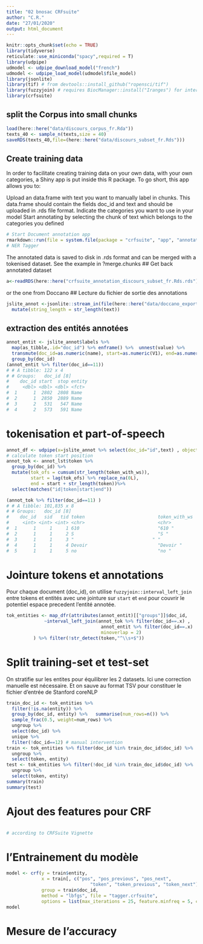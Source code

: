 ```yaml
---
title: "02 bnosac CRFsuite"
author: "C.R."
date: "27/01/2020"
output: html_document
---
```


```r
knitr::opts_chunk$set(echo = TRUE)
library(tidyverse)
reticulate::use_miniconda("spacy",required = T)
library(udpipe)
udmodel <- udpipe_download_model("french")
udmodel <- udpipe_load_model(udmodel$file_model)
library(jsonlite)
library(tif) # from devtools::install_github("ropensci/tif")
library(fuzzyjoin) # requires BiocManager::install("Iranges") for interval_inner_join
library(crfsuite)
```

## split the Corpus into small chunks


```r
load(here::here("data/discours_corpus_fr.Rda"))
texts_40 <- sample_n(texts,size = 40)
saveRDS(texts_40,file=(here::here("data/discours_subset_fr.Rds")))
```

## Create training data
In order to facilitate creating training data on your own data, with your own categories, a Shiny app is put inside this R package. To go short, this app allows you to:

Upload an data.frame with text you want to manually label in chunks. This data.frame should contain the fields doc_id and text and should be uploaded in .rds file format.
Indicate the categories you want to use in your model
Start annotating by selecting the chunk of text which belongs to the categories you defined


```r
# Start Document annotation app
rmarkdown::run(file = system.file(package = "crfsuite", "app", "annotation.Rmd"))
# NER Tagger
```

The annotated data is saved to disk in .rds format and can be merged with a tokenised dataset. See the example in ?merge.chunks
## Get back annotated dataset
```r
a<-readRDS(here::here("crfsuite_annotation_discours_subset_fr.Rds.rds"))
```

or the one from Doccano
## Lecture du fichier de sortie des annotations

```r
jslite_annot <-jsonlite::stream_in(file(here::here("data/doccano_export_text_label.json")),verbose = T) %>% 
  mutate(string_length = str_length(text))
```

## extraction des entités annotées
```r
annot_entit <- jslite_annot$labels %>% 
  map(as_tibble,.id="doc_id") %>% enframe() %>%  unnest(value) %>% 
  transmute(doc_id=as.numeric(name), start=as.numeric(V1), end=as.numeric(V2), entity=as.factor(V3)) %>% 
  group_by(doc_id)
(annot_entit %>% filter(doc_id==11))
# # A tibble: 122 x 4
# # Groups:   doc_id [8]
#    doc_id start  stop entity
#     <dbl> <dbl> <dbl> <fct> 
#  1      1  2802  2808 Name  
#  2      1  2850  2889 Name  
#  3      2   531   547 Name  
#  4      2   573   591 Name  
```

# tokenisation et part-of-speech
```r
annot_df <- udpipe(x=jslite_annot %>% select(doc_id="id",text) , object=udmodel) # could be long
# calculate token start position
annot_tok <- annot_lst$token %>% 
  group_by(doc_id) %>% 
  mutate(tok_ofs = cumsum(str_length(token_with_ws)),
         start = lag(tok_ofs) %>% replace_na(0L),
         end = start + str_length(token))%>%
  select(matches("id|token|start|end")) 

(annot_tok %>% filter(doc_id==11) )
# # A tibble: 101,835 x 8
# # Groups:   doc_id [8]
#    doc_id   sid   tid token                           token_with_ws                   tid_source start  stop
#     <int> <int> <int> <chr>                           <chr>                                <int> <int> <int>
#  1      1     1     1 610                             "610 "                                   2    NA    NA
#  2      1     1     2 S                               "S "                                     0     4     5
#  3      1     1     3 "                             " "                             "          2     6    35
#  4      1     1     4 Devoir                          "Devoir "                                2    35    41
#  5      1     1     5 no                              "no "                                   10    42    44
```
# Jointure tokens et annotations

Pour chaque document (doc_id), on utilise `fuzzyjoin::interval_left_join` entre tokens et entités avec une jointure sur `start` et `end` pour couvrir le potentiel espace precedent l'entité annotée.

```r
tok_entities <- map_dfr(attributes(annot_entit)[["groups"]]$doc_id, 
              ~interval_left_join(annot_tok %>% filter(doc_id==.x) , 
                                   annot_entit %>% filter(doc_id==.x)  %>% ungroup %>% select(-doc_id), 
                                   minoverlap = 2)
          ) %>% filter(!str_detect(token,"^\\s+$"))
```

# Split training-set et test-set
On stratifie sur les entites pour équilibrer les 2 datasets. Ici une correction manuelle est nécessaire. Et on sauve au format TSV pour constituer le fichier d'entrée de Stanford coreNLP
```r
train_doc_id <- tok_entities %>%
  filter(!is.na(entity)) %>% 
  group_by(doc_id, entity) %>%   summarise(num_rows=n()) %>% 
  sample_frac(0.5, weight=num_rows) %>%
  ungroup %>% 
  select(doc_id) %>% 
  unique %>%
  filter(!doc_id==12) # manual intervention
train <- tok_entities %>% filter(doc_id %in% train_doc_id$doc_id) %>% 
  ungroup %>% 
  select(token, entity)
test <- tok_entities %>% filter(!doc_id %in% train_doc_id$doc_id) %>% 
  ungroup %>% 
  select(token, entity)
summary(train)
summary(test)
```
# Ajout des features pour CRF
```r

```

```r
# according to CRFSuite Vignette
```

# l'Entrainement du modèle
```r
model <- crf(y = train$entity, 
             x = train[, c("pos", "pos_previous", "pos_next", 
                               "token", "token_previous", "token_next")], 
             group = train$doc_id, 
             method = "lbfgs", file = "tagger.crfsuite",
             options = list(max_iterations = 25, feature.minfreq = 5, c1 = 0, c2 = 1)) 
model
```

# Mesure de l'accuracy
```r

```


